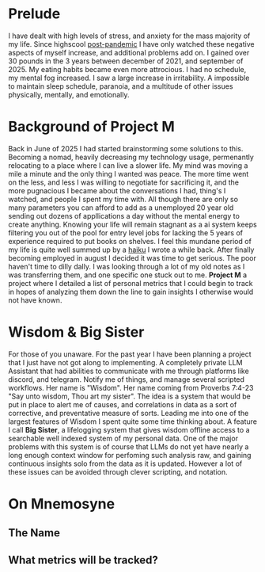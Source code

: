 
# Prelude
I have dealt with high levels of stress, and anxiety for the mass majority of my life. Since highscool [post-pandemic](https://en.wikipedia.org/wiki/COVID-19_pandemic) I have 
only watched these negative aspects of myself increase, and additional problems add on. I gained over 30 pounds in the 3 years between 
december of 2021, and september of 2025. My eating habits became even more attrocious. I had no schedule, my mental fog increased. I saw a large 
increase in irritability. A impossible to maintain sleep schedule, paranoia, and a multitude of other issues physically, mentally, and emotionally. 

# Background of Project M 
Back in June of 2025 I had started brainstorming some solutions to this. Becoming a nomad, heavily decreasing my technology usage, permenantly relocating 
to a place where I can live a slower life. My mind was moving a mile a minute and the only thing I wanted was peace. The more time went on the less, and less 
I was willing to negotiate for sacrificing it, and the more pugnacious I became about the conversations I had, thing's I watched, and people I 
spent my time with. All though there are only so many parameters you can afford to add as a unemployed 20 year old sending out dozens of appllications a day without the 
mental energy to create anything. Knowing your life will remain stagnant as a ai system keeps filtering you out of the pool for entry level jobs for lacking the 5 years of 
experience required to put books on shelves. I feel this mundane period of my life is quite well summed up by a [haiku](/verse/haiku/tachyon) I wrote a while back.
 After finally becoming employed in august I decided it was time to get serious. The poor haven't time to dilly dally. 
I was looking through a lot of my old notes as I was transferring them, and one specific one stuck out to me. **Project M** a project where I detailed a list of personal metrics 
that I could begin to track in hopes of analyzing them down the line to gain insights I otherwise would not have known. 

# Wisdom & Big Sister
For those of you unaware. For the past year I have been planning a project that I just have not got along to implementing. A completely private LLM Assistant 
that had abilities to communicate with me through platforms like discord, and telegram. Notify me of things, and manage several scripted workflows. Her name
is "Wisdom". Her name coming from <Bible>Proverbs 7:4-23</Bible> "Say unto wisdom, Thou art my sister". The idea is a system that would be put in place to alert me of causes, and correlations in data 
as a sort of corrective, and preventative measure of sorts. Leading me into one of the largest features of Wisdom I spent quite some time thinking about. A feature I call 
**Big Sister**, a lifelogging system that gives wisdom offline access to a searchable well indexed system of my personal data. One of the major problems with this system 
is of course that LLMs do not yet have nearly a long enough context window for perfoming such analysis raw, and gaining continuous insights solo from the data as it is updated. However a lot 
of these issues can be avoided through clever scripting, and notation. 

# On Mnemosyne 

## The Name

## What metrics will be tracked?
